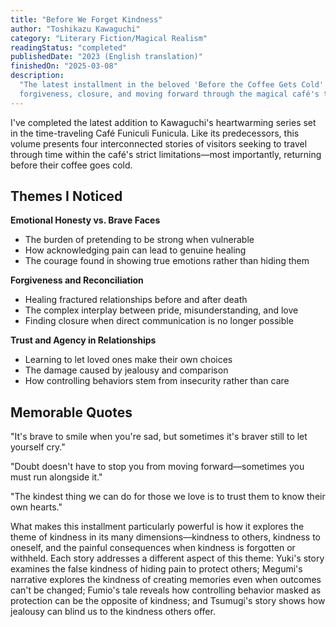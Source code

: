 ```yaml
---
title: "Before We Forget Kindness"
author: "Toshikazu Kawaguchi"
category: "Literary Fiction/Magical Realism"
readingStatus: "completed"
publishedDate: "2023 (English translation)"
finishedOn: "2025-03-08"
description:
  "The latest installment in the beloved 'Before the Coffee Gets Cold' series, exploring themes of
  forgiveness, closure, and moving forward through the magical café's time travel."
---
```


I've completed the latest addition to Kawaguchi's heartwarming series set in the time-traveling Café
Funiculi Funicula. Like its predecessors, this volume presents four interconnected stories of
visitors seeking to travel through time within the café's strict limitations—most importantly,
returning before their coffee goes cold.

## Themes I Noticed

**Emotional Honesty vs. Brave Faces**

- The burden of pretending to be strong when vulnerable
- How acknowledging pain can lead to genuine healing
- The courage found in showing true emotions rather than hiding them

**Forgiveness and Reconciliation**

- Healing fractured relationships before and after death
- The complex interplay between pride, misunderstanding, and love
- Finding closure when direct communication is no longer possible

**Trust and Agency in Relationships**

- Learning to let loved ones make their own choices
- The damage caused by jealousy and comparison
- How controlling behaviors stem from insecurity rather than care

## Memorable Quotes

"It's brave to smile when you're sad, but sometimes it's braver still to let yourself cry."

"Doubt doesn't have to stop you from moving forward—sometimes you must run alongside it."

"The kindest thing we can do for those we love is to trust them to know their own hearts."

What makes this installment particularly powerful is how it explores the theme of kindness in its
many dimensions—kindness to others, kindness to oneself, and the painful consequences when kindness
is forgotten or withheld. Each story addresses a different aspect of this theme: Yuki's story
examines the false kindness of hiding pain to protect others; Megumi's narrative explores the
kindness of creating memories even when outcomes can't be changed; Fumio's tale reveals how
controlling behavior masked as protection can be the opposite of kindness; and Tsumugi's story shows
how jealousy can blind us to the kindness others offer.
